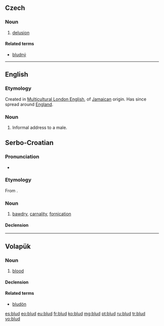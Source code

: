 ==Czech==

===Noun===
{{cs-noun|g=m}}

# [[delusion]]

====Related terms====
* [[bludný]]

----

==English==
===Etymology===
Created in [[Multicultural London English]], of [[Jamaican]] origin. Has since spread around [[England]].
===Noun===
{{en-noun}}

#{{UK|MLE|slang}} Informal address to a male.

==Serbo-Croatian==

===Pronunciation===
* {{IPA|/blûːd/|lang=sh}}

===Etymology===
From {{etyl|sla-pro|sh}} {{recons|blǫdъ|lang=sla-pro}}.

===Noun===
{{sh-noun|g=m|head=blȗd|r|блуд|блу̑д}}

# [[bawdry]], [[carnality]], [[fornication]]

====Declension====
{{sh-decl-noun
|blud|bludovi
|bluda|bludova
|bludu|bludovima
|blud|bludove
|blude|bludovi
|bludu|bludovima
|bludom|bludovima
}}

----

==Volapük==

===Noun===
{{vo-noun}}

# [[blood]]

====Declension====
{{vo-decl-noun}}

====Related terms====
* [[bludön]]

[[es:blud]]
[[eo:blud]]
[[eu:blud]]
[[fr:blud]]
[[ko:blud]]
[[mg:blud]]
[[pt:blud]]
[[ru:blud]]
[[tr:blud]]
[[vo:blud]]